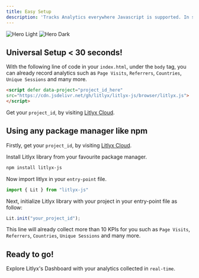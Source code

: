 ```yaml
---
title: Easy Setup
description: 'Tracks Analytics everywhere Javascript is supported. In seconds.'
---
```


<img
  className="block dark:hidden"
  src="/images/techs.svg"
  alt="Hero Light"
/>
<img
  className="hidden dark:block"
  src="/images/techs.svg"
  alt="Hero Dark"
/>

## Universal Setup \< 30 seconds!

With the following line of code in your `index.html`, under the `body` tag, you can already record analytics such as `Page Visits`, `Referrers`, `Countries`, `Unique Sessions` and many more.


```html 
<script defer data-project="project_id_here" 
src="https://cdn.jsdelivr.net/gh/litlyx/litlyx-js/browser/litlyx.js">
</script>
```

Get your `project_id`, by visiting [Litlyx Cloud](https://dashboard.litlyx.com).


## Using any package manager like npm

Firstly, get your `project_id`, by visiting [Litlyx Cloud](https://dashboard.litlyx.com).

Install Litlyx library from your favourite package manager.

```bash npm
npm install litlyx-js
```

Now import litlyx in your `entry-point` file.

```javascript javascript
import { Lit } from "litlyx-js"
```


Next, initialize Litlyx library with your project in your entry-point file as follow:

```javascript javascript
Lit.init("your_project_id");
```

This line will already collect more than 10 KPIs for you such as `Page Visits`, `Referrers`, `Countries`, `Unique Sessions` and many more.

## Ready to go!

Explore Litlyx's Dashboard with your analytics collected in `real-time`.